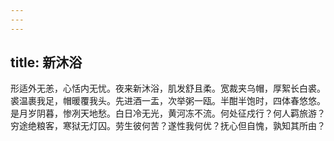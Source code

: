 ```yaml
---
---
---
```

title: 新沐浴
---



形适外无恙，心恬内无忧。夜来新沐浴，肌发舒且柔。宽裁夹乌帽，厚絮长白裘。裘温裹我足，帽暖覆我头。先进酒一盂，次举粥一瓯。半酣半饱时，四体春悠悠。是月岁阴暮，惨冽天地愁。白日冷无光，黄河冻不流。何处征戍行？何人羁旅游？穷途绝粮客，寒狱无灯囚。劳生彼何苦？遂性我何优？抚心但自愧，孰知其所由？